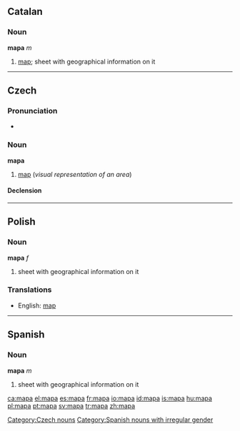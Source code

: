 ==Catalan==

===Noun===
'''mapa''' ''m''

# [[map]]; sheet with geographical information on it

----

==Czech==

===Pronunciation===
* {{audio|Cs-mapa.ogg|audio}}

===Noun===
'''mapa''' {{f}}

# [[map]] (''visual representation of an area'')

====Declension====
{{cs-decl-noun-auto|f|ma|p|a}}

[[Category:Czech nouns]]

----

==Polish==

===Noun===
'''mapa''' ''f''

# sheet with geographical information on it

===Translations===
{{rfc-level|Translations at L3+ (AutoFormat would have corrected level of Translations)}}
* English: [[map]]

----

==Spanish==

===Noun===
'''mapa''' ''m''

# sheet with geographical information on it

[[Category:Spanish nouns with irregular gender]]

[[ca:mapa]]
[[el:mapa]]
[[es:mapa]]
[[fr:mapa]]
[[io:mapa]]
[[id:mapa]]
[[is:mapa]]
[[hu:mapa]]
[[pl:mapa]]
[[pt:mapa]]
[[sv:mapa]]
[[tr:mapa]]
[[zh:mapa]]